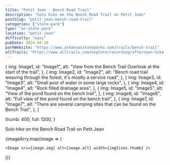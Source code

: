 ```yaml
---
title: "Petit Jean - Bench Road Trail"
description: "Solo hike on the Bench Road Trail on Petit Jean"
postSlug: "petit-jean-bench-road-trail"
categories: ["state-park"]
type: "ar-state-park"
location: "petit-jean"
difficulty: "easy"
pubDate: 2024-04-20
parkWebsite: "https://www.arkansasstateparks.com/trails/bench-trail"
allTrails: "https://www.alltrails.com/explore/recording/afternoon-hike-at-bench-trail-23fc4cb?u=i&sh=duiwf7"
---
```



  {
    img: Image1,
    id: "Image1",
    alt: "View from the Bench Trail Overlook at the start of the trail",
  },
  {
    img: Image2,
    id: "Image2",
    alt: "Bench road trail weaving through the forest, it's mostly a service road",
  },
  {
    img: Image3,
    id: "Image3",
    alt: "Small pool of water in some large rocks",
  },
  {
    img: Image4,
    id: "Image4",
    alt: "Rock filled drainage area",
  },
  {
    img: Image5,
    id: "Image5",
    alt: "View of the pond found on the bench trail",
  },
  {
    img: Image6,
    id: "Image6",
    alt: "Full view of the pond found on the bench trail",
  },
  {
    img: Image7,
    id: "Image7",
    alt: "There are several camping sites that can be found on the Bench Trail",
  },
]

  thumb: 400,
  full: 1200,
}

Solo hike on the Bench Road Trail on Petit Jean

{imageArry.map(image => (

    <Image src={image.img} alt={image.alt} width={imgSizes.thumb} />

))}

